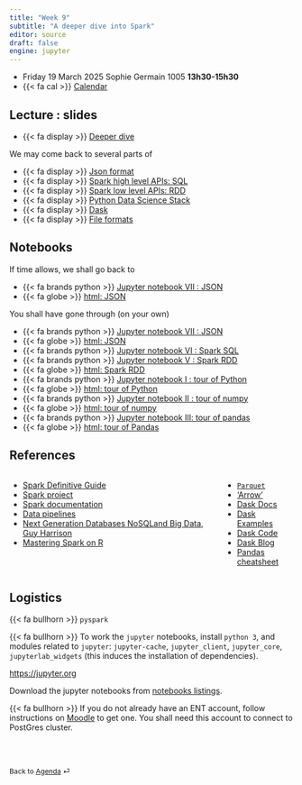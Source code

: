 ```yaml
---
title: "Week 9"
subtitle: "A deeper dive into Spark"
editor: source
draft: false
engine: jupyter
---
```



::: {.callout-important}


-   Friday 19 March 2025 Sophie Germain 1005 **13h30-15h30**
-   {{< fa cal >}} [Calendar](https://edt.math.univ-paris-diderot.fr/#/parcours/mathinfo/m1)

:::

## Lecture : slides

- {{< fa display >}} [Deeper dive](/core/slides/slides07-spark_deeper-dive.html){target="_blank"}


We may come back to several parts of 

- {{< fa display >}} [Json format](/core/slides/slides05_json-format.html){target="_blank"}
- {{< fa display >}} [Spark high level APIs: SQL](/core/slides/slides04_sparkl.html){target="_blank"} 
- {{< fa display >}} [Spark low level APIs: RDD](/core/slides/slides03_sparkrdd.html){target="_blank"} 
- {{< fa display >}} [Python Data Science Stack](/core/slides/slides02_python_ds_stack.html){target="_blank"} 
- {{< fa display >}} [Dask](/core/slides/slides09_dask.html){target="_blank"}
- {{< fa display >}} [File formats](/core/slides/slides06_file-formats.html){target="_blank"}


## Notebooks

If time allows, we shall go back to 

- {{< fa brands python >}} <a href="https://s-v-b.github.io/IFEBY310/core/ipynb/notebook08_webdata-II.ipynb" download>Jupyter notebook VII : JSON</a> 
- {{< fa globe >}} [html: JSON](/core/notebooks/notebook08_webdata-II.html)  




You shall have gone through (on your own)

- {{< fa brands python >}} <a href="https://s-v-b.github.io/IFEBY310/core/ipynb/notebook07_json-format.ipynb" download>Jupyter notebook VII : JSON</a> 
- {{< fa globe >}} [html: JSON](/core/notebooks/notebook07_json-format.html)  
- {{< fa brands python >}} <a href="https://s-v-b.github.io/IFEBY310/core/ipynb/notebook06_sparksql.ipynb" download>Jupyter notebook VI : Spark SQL</a> 
- {{< fa brands python >}} <a href="https://s-v-b.github.io/IFEBY310/core/ipynb/notebook05_sparkrdd.ipynb" download>Jupyter notebook V : Spark RDD</a> 
- {{< fa globe >}} [html: Spark RDD](/core/notebooks/notebook05_sparkrdd.html)  
- {{< fa brands python >}} <a href="https://s-v-b.github.io/IFEBY310/core/ipynb/notebook01_python.ipynb" download>Jupyter notebook I : tour of Python</a> 
- {{< fa globe >}} [html: tour of Python](/core/notebooks/notebook01_python.html)  
- {{< fa brands python >}} <a href="https://s-v-b.github.io/IFEBY310/core/ipynb/notebook02_numpy.ipynb" download>Jupyter notebook II : tour of numpy</a>
- {{< fa globe >}} [html: tour of numpy](/core/notebooks/notebook02_numpy.html)  
- {{< fa brands python >}} <a href="https://s-v-b.github.io/IFEBY310/core/ipynb/notebook03_pandas.ipynb" download>Jupyter notebook III: tour of pandas</a>
- {{< fa globe >}} [html: tour of Pandas](/core/notebooks/notebook03_pandas.html)  




## References 

::: {.columns}

::: {.column}

- [Spark Definitive Guide](https://www.oreilly.com/library/view/spark-the-definitive/9781491912201/)
- [Spark project](https://spark.apache.org)
- [Spark documentation](https://spark.apache.org/docs/latest/index.html)
- [Data pipelines](https://www.oreilly.com/library/view/data-pipelines-pocket/9781492087823/)
- [Next Generation Databases NoSQLand Big Data, Guy Harrison ](https://link.springer.com/book/10.1007/978-1-4842-1329-2)
- [Mastering Spark on R](https://therinspark.com)
  
:::

::: {.column}

- [`Parquet`](https://parquet.apache.org)
- ['Arrow'](https://arrow.apache.org)
- [Dask Docs](https://dask.org/)
- [Dask Examples](https://examples.dask.org/)
- [Dask Code](https://github.com/dask/dask/)
- [Dask Blog](https://blog.dask.org/)
- [Pandas cheatsheet](https://pandas.pydata.org/Pandas_Cheat_Sheet.pdf)


:::
::: 

 

## Logistics

{{< fa bullhorn >}}  `pyspark`

{{< fa bullhorn >}} To work the `jupyter` notebooks, install `python 3`, 
and modules related to `jupyter`: `jupyter-cache`, `jupyter_client`,
`jupyter_core`, `jupyterlab_widgets` (this induces the installation of dependencies).

<https://jupyter.org>

Download the jupyter notebooks from  [notebooks listings](/notebooks-listings.qmd). 

{{< fa bullhorn >}} If you do not already have an ENT account, follow instructions on  [Moodle](https://moodle.u-paris.fr/course/view.php?id=28534) to get  one. You shall need this account to connect to  PostGres cluster.





<br><br>

::: {style="font-size: 0.875em;"}
Back to [Agenda](/slides-listings.qmd) ⏎
:::
